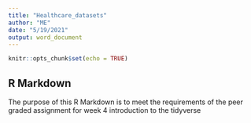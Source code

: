 ```yaml
---
title: "Healthcare_datasets"
author: "ME"
date: "5/19/2021"
output: word_document
---
```


```r
knitr::opts_chunk$set(echo = TRUE)
```

## R Markdown

The purpose of this R Markdown is to meet the requirements of the peer graded assignment for week 4 introduction to the tidyverse





